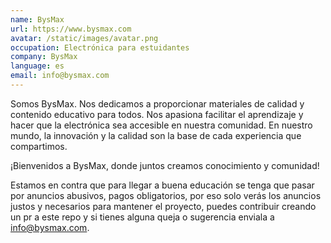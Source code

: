 ```yaml
---
name: BysMax
url: https://www.bysmax.com
avatar: /static/images/avatar.png
occupation: Electrónica para estuidantes
company: BysMax
language: es
email: info@bysmax.com
---
```


Somos BysMax. Nos dedicamos a proporcionar materiales de calidad y contenido educativo para todos. Nos apasiona facilitar el aprendizaje y hacer que la electrónica sea accesible en nuestra comunidad. En nuestro mundo, la innovación y la calidad son la base de cada experiencia que compartimos.

¡Bienvenidos a BysMax, donde juntos creamos conocimiento y comunidad!

Estamos en contra que para llegar a buena educación se tenga que pasar por anuncios abusivos, pagos obligatorios, por eso solo verás los anuncios justos y necesarios para mantener el proyecto, puedes contribuir creando un pr a este repo y si tienes alguna queja o sugerencia enviala a info@bysmax.com.
